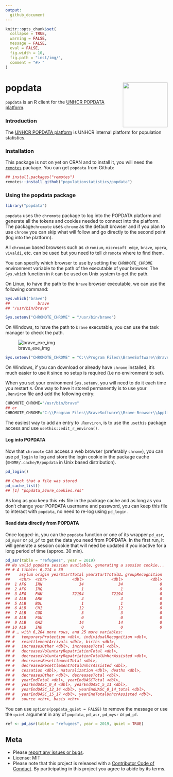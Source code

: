 ```yaml
---
output:
  github_document
---
```


<!-- README.md is generated from README.Rmd. Please edit that file -->

```r
knitr::opts_chunk$set(
  collapse = TRUE,
  warning = FALSE,
  message = FALSE,
  eval = FALSE,
  fig.width = 10,
  fig.path = "inst/img/",
  comment = "#> "
)
```

# popdata <img src="https://gitlab.com/dickoa/popdata/-/raw/master/inst/img/hex_popdata.png" align="right" height="139" />

`popdata` is an R client for the [UNHCR POPDATA platform](https://popdata.unhcr.org).

### Introduction
The [UNHCR POPDATA platform](https://popdata.unhcr.org) is UNHCR internal platform for population statistics.


### Installation

This package is not on yet on CRAN and to install it, you will need the [`remotes`](https://github.com/r-lib/remotes) package.
You can get `popdata` from Github:

```r
## install.packages("remotes")
remotes::install_github("populationstatistics/popdata")
```

### Using the popdata package


```r
library("popdata")
```

`popdata` uses the `chromote` package to log into the POPDATA platform and generate all the tokens and cookies needed to connect into the platform. The package`chromote` uses `chrome` as the default browser and if you plan to use `chrome` you can skip what will follow and go directly to the second point (log into the platform).


All `chromium` based browsers such as `chromium`, `microsoft edge`, `brave`, `opera`, `vivaldi`, etc. can be used but you need to tell `chromote` where to find them.

You can specify which browser to use by setting the `CHROMOTE_CHROME` environment variable to the path of the executable of your browser. The `Sys.which` function in `R` can be used on Unix system to get the path.

On Linux, to have the path to the `brave` browser executable, we can use the following command:

```r
Sys.which("brave")
##            brave
## "/usr/bin/brave"

Sys.setenv("CHROMOTE_CHROME" = "/usr/bin/brave")
```

On Windows, to have the path to `brave` executable, you can use the task manager to check the path.

![brave_exe_img](./inst/img/brave_exe.png)

```r
Sys.setenv("CHROMOTE_CHROME" = "C:\\Program Files\\BraveSoftware\\Brave-Browser\\Application/brave.exe")
```

On Windows, if you can download or already have `chrome` installed, it's much easier to use it since no setup is required (i.e no environment to set).


When you set your environment `Sys.setenv`, you will need to do it each time you restart `R`. One way to have it stored permanently is to use your `.Renviron` file and add the following entry:

```r
CHROMOTE_CHROME="/usr/bin/brave"
## or
CHROMOTE_CHROME="C:\\Program Files\\BraveSoftware\\Brave-Browser\\Application/brave.exe"
```

The easiest way to add an entry to `.Renviron`, is to use the `usethis` package access and use `usethis::edit_r_environ()`.

#### Log into POPDATA
Now that `chromote` can access a web browser (preferably `chrome`), you can use `pd_login` to log and store the login cookie in the package cache (`$HOME/.cache/R/popdata` in Unix based distribution).

```r
pd_login()

## Check that a file was stored
pd_cache_list()
## [1] "popdata_azure_cookies.rds"
```

As long as you keep this `rds` file in the package cache and as long as you don't change your POPDATA username and password, you can keep this file to interact with `popdata`, no need to re-log using `pd_login`.

####  Read data directly from POPDATA
Once logged-in, you can the `popdata` function or one of its wrapper `pd_asr`, `pd_mysr` or `pd_pf` to get the data you need from POPDATA. In the first run, it will generate a session cookie that will need be updated if you inactive for a long period of time (approx. 30 min).

```r
pd_asr(table = "refugees", year = 2019)
## No valid popdata session available, generating a session cookie...
## # A tibble: 6,214 x 30
##    asylum origin yearStartTotal yearStartTotalU… groupRecognition
##    <chr>  <chr>           <dbl>            <dbl>            <dbl>
##  1 AFG    IRN                34               34                0
##  2 AFG    IRQ                 1                1                0
##  3 AFG    PAK             72194            72194                0
##  4 ALB    ARE                 3                3                0
##  5 ALB    BUL                 1                1                0
##  6 ALB    CHI                12               12                0
##  7 ALB    COD                 3                3                0
##  8 ALB    FGU                 0                0                0
##  9 ALB    GAZ                14               14                0
## 10 ALB    IND                 0                0                0
## # … with 6,204 more rows, and 25 more variables:
## #   temporaryProtection <dbl>, individualRecognition <dbl>,
## #   resettlementArrivals <dbl>, births <dbl>,
## #   increasesOther <dbl>, increasesTotal <dbl>,
## #   decreasesVoluntaryRepatriationTotal <dbl>,
## #   decreasesVoluntaryRepatriationTotalUnhcrAssisted <dbl>,
## #   decreasesResettlementTotal <dbl>,
## #   decreasesResettlementTotalUnhcrAssisted <dbl>,
## #   cessation <dbl>, naturalization <dbl>, deaths <dbl>,
## #   decreasesOther <dbl>, decreasesTotal <dbl>,
## #   yearEndTotal <dbl>, yearEndUASCTotal <dbl>,
## #   yearEndUASC_0_4 <dbl>, yearEndUASC_5_11 <dbl>,
## #   yearEndUASC_12_14 <dbl>, yearEndUASC_0_14_total <dbl>,
## #   yearEndUASC_15_17 <dbl>, yearEndTotalUnhcrAssisted <dbl>,
## #   source <chr>, basis <chr>
```

You can use `options(popdata_quiet = FALSE)` to remove the message or use the `quiet` argument in any of `popdata`,  `pd_asr`, `pd_mysr` or `pd_pf`.

```r
ref <- pd_asr(table = "refugees", year = 2019, quiet = TRUE)
```

## Meta
* Please [report any issues or bugs](https://gitlab.com/dickoa/popdata/issues).
* License: MIT
* Please note that this project is released with a [Contributor Code of Conduct](CONDUCT.md). By participating in this project you agree to abide by its terms.

